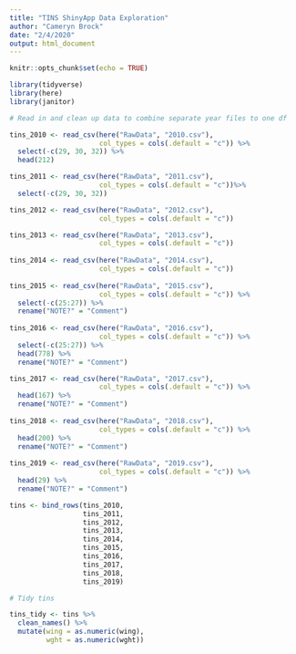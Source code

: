 ```yaml
---
title: "TINS ShinyApp Data Exploration"
author: "Cameryn Brock"
date: "2/4/2020"
output: html_document
---
```


```r
knitr::opts_chunk$set(echo = TRUE)
```

```r

library(tidyverse)
library(here)
library(janitor)

```

```r

# Read in and clean up data to combine separate year files to one df

tins_2010 <- read_csv(here("RawData", "2010.csv"), 
                      col_types = cols(.default = "c")) %>%  
  select(-c(29, 30, 32)) %>% 
  head(212) 

tins_2011 <- read_csv(here("RawData", "2011.csv"), 
                      col_types = cols(.default = "c"))%>% 
  select(-c(29, 30, 32)) 

tins_2012 <- read_csv(here("RawData", "2012.csv"), 
                      col_types = cols(.default = "c"))

tins_2013 <- read_csv(here("RawData", "2013.csv"), 
                      col_types = cols(.default = "c"))
 
tins_2014 <- read_csv(here("RawData", "2014.csv"), 
                      col_types = cols(.default = "c"))
 
tins_2015 <- read_csv(here("RawData", "2015.csv"), 
                      col_types = cols(.default = "c")) %>% 
  select(-c(25:27)) %>% 
  rename("NOTE?" = "Comment")
 
tins_2016 <- read_csv(here("RawData", "2016.csv"), 
                      col_types = cols(.default = "c")) %>% 
  select(-c(25:27)) %>% 
  head(778) %>% 
  rename("NOTE?" = "Comment")

tins_2017 <- read_csv(here("RawData", "2017.csv"), 
                      col_types = cols(.default = "c")) %>% 
  head(167) %>% 
  rename("NOTE?" = "Comment")
 
tins_2018 <- read_csv(here("RawData", "2018.csv"), 
                      col_types = cols(.default = "c")) %>% 
  head(200) %>% 
  rename("NOTE?" = "Comment")
 
tins_2019 <- read_csv(here("RawData", "2019.csv"), 
                      col_types = cols(.default = "c")) %>% 
  head(29) %>% 
  rename("NOTE?" = "Comment")

tins <- bind_rows(tins_2010,
                  tins_2011,
                  tins_2012,
                  tins_2013,
                  tins_2014,
                  tins_2015,
                  tins_2016,
                  tins_2017,
                  tins_2018,
                  tins_2019)

```

```r

# Tidy tins

tins_tidy <- tins %>% 
  clean_names() %>% 
  mutate(wing = as.numeric(wing),
         wght = as.numeric(wght))

```

